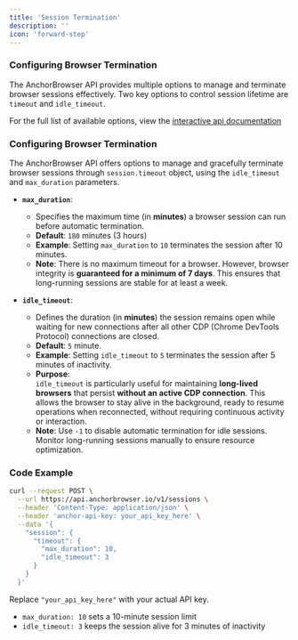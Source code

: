 ```yaml
---
title: 'Session Termination'
description: ''
icon: 'forward-step'
---
```


### Configuring Browser Termination

The AnchorBrowser API provides multiple options to manage and terminate browser sessions effectively. Two key options to control session lifetime are `timeout` and `idle_timeout`.

For the full list of available options, view the [interactive api documentation](/api-reference)

### Configuring Browser Termination

The AnchorBrowser API offers options to manage and gracefully terminate browser sessions through `session.timeout` object, using the `idle_timeout` and `max_duration` parameters.

- **`max_duration`**:  
  - Specifies the maximum time (in **minutes**) a browser session can run before automatic termination.  
  - **Default**: `180` minutes (3 hours)  
  - **Example**: Setting `max_duration` to `10` terminates the session after 10 minutes.  
  - **Note**: There is no maximum timeout for a browser. However, browser integrity is **guaranteed for a minimum of 7 days**. This ensures that long-running sessions are stable for at least a week.

- **`idle_timeout`**:  
  - Defines the duration (in **minutes**) the session remains open while waiting for new connections after all other CDP (Chrome DevTools Protocol) connections are closed.  
  - **Default**: `5` minute.  
  - **Example**: Setting `idle_timeout` to `5` terminates the session after 5 minutes of inactivity.  
  - **Purpose**:  
    `idle_timeout` is particularly useful for maintaining **long-lived browsers** that persist **without an active CDP connection**. This allows the browser to stay alive in the background, ready to resume operations when reconnected, without requiring continuous activity or interaction.  
  - **Note**: Use `-1` to disable automatic termination for idle sessions. Monitor long-running sessions manually to ensure resource optimization.  

### Code Example

```bash
curl --request POST \
  --url https://api.anchorbrowser.io/v1/sessions \
  --header 'Content-Type: application/json' \
  --header 'anchor-api-key: your_api_key_here' \
  --data '{
    "session": {
      "timeout": {
        "max_duration": 10,
        "idle_timeout": 3
      }
    }
  }'
```

Replace `"your_api_key_here"` with your actual API key.  
- `max_duration: 10` sets a 10-minute session limit  
- `idle_timeout: 3` keeps the session alive for 3 minutes of inactivity  